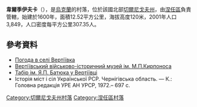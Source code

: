 {{coord|51|9|51|N|31|50|45|E|scale:100000|display=title}}

<!-- 檔案不存在 [[Image:У_Вертіївці.jpg|right]] -->
'''韋爾季伊夫卡'''（{{lang-uk|Вертіївка}}），是[[烏克蘭|烏克蘭]]的村落，位於該國北部[[切爾尼戈夫州|切爾尼戈夫州]]，由[[涅任區|涅任區]]負責管轄，始建於1600年，面積12.52平方公里，海拔高度120米，2001年人口3,849，人口密度每平方公里307.35人。

==參考資料==
* [http://weather.in.ua/ua/chernigovskaja/3189 Погода в селі Вертіївка] {{Wayback|url=http://weather.in.ua/ua/chernigovskaja/3189 |date=20111220124705 }}
* [https://web.archive.org/web/20161220092249/http://tour-cn.com.ua/publ/vertijivskij_vijskovo_istorichnij_muzej_im_m_p_kirponosa/68-1-0-894 Вертіївський військово-історичний музей ім. М.П.Кирпоноса]
* [https://web.archive.org/web/20161101234135/http://tour-cn.com.ua/publ/44-1-0-139 Табір ім. Я.П. Батюка у Вертіївці]
* Історія міст і сіл Української РСР. Чернігівська область. — К.: Головна редакція УРЕ АН УРСР, 1972.– 697 с.

[[Category:切爾尼戈夫州村落|Category:切爾尼戈夫州村落]]
[[Category:涅任區村落|Category:涅任區村落]]


{{Chernihiv-geo-stub}}